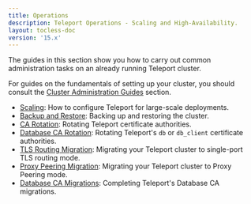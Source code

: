 ```yaml
---
title: Operations
description: Teleport Operations - Scaling and High-Availability.
layout: tocless-doc
version: '15.x'
---
```


The guides in this section show you how to carry out common administration tasks
on an already running Teleport cluster.

For guides on the fundamentals of setting up your cluster, you should consult
the [Cluster Administration Guides](/docs/management/admin) section.

- [Scaling](/docs/management/operations/scaling): How to configure Teleport for large-scale deployments.
- [Backup and Restore](/docs/management/operations/backup-restore): Backing up and restoring the cluster.
- [CA Rotation](/docs/management/operations/ca-rotation): Rotating Teleport certificate authorities.
- [Database CA Rotation](/docs/management/operations/db-ca-rotation): Rotating Teleport's `db` or `db_client` certificate authorities.
- [TLS Routing Migration](/docs/management/operations/tls-routing): Migrating your Teleport cluster to single-port TLS routing mode.
- [Proxy Peering Migration](/docs/management/operations/proxy-peering): Migrating your Teleport cluster to Proxy Peering mode.
- [Database CA Migrations](/docs/management/operations/db-ca-migrations): Completing Teleport's Database CA migrations.
